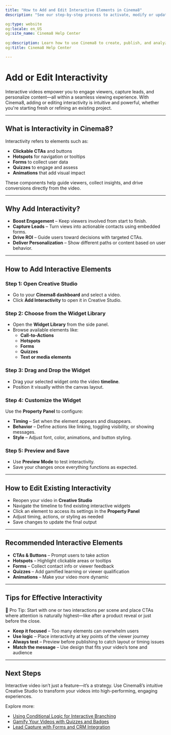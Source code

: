 ```yaml
---
title: "How to Add and Edit Interactive Elements in Cinema8"
description: "See our step-by-step process to activate, modify or update interactive elements such as forms, CTAs, hotspots, and questions. Visit Cinema8."

og:type: website
og:locale: en_US
og:site_name: Cinema8 Help Center
 
og:description: Learn how to use Cinema8 to create, publish, and analyze interactive videos.
og:title: Cinema8 Help Center

---
```



# Add or Edit Interactivity

Interactive videos empower you to engage viewers, capture leads, and personalize content—all within a seamless viewing experience. With Cinema8, adding or editing interactivity is intuitive and powerful, whether you're starting fresh or refining an existing project.

---

## What is Interactivity in Cinema8?

Interactivity refers to elements such as:

- **Clickable CTAs** and buttons
- **Hotspots** for navigation or tooltips
- **Forms** to collect user data
- **Quizzes** to engage and assess
- **Animations** that add visual impact

These components help guide viewers, collect insights, and drive conversions directly from the video.

---

## Why Add Interactivity?

- **Boost Engagement** – Keep viewers involved from start to finish.
- **Capture Leads** – Turn views into actionable contacts using embedded forms.
- **Drive ROI** – Guide users toward decisions with targeted CTAs.
- **Deliver Personalization** – Show different paths or content based on user behavior.

---

## How to Add Interactive Elements

<Steps>

### Step 1: Open Creative Studio

- Go to your **Cinema8 dashboard** and select a video.
- Click **Add Interactivity** to open it in Creative Studio.

### Step 2: Choose from the Widget Library

- Open the **Widget Library** from the side panel.
- Browse available elements like:
  - **Call-to-Actions**
  - **Hotspots**
  - **Forms**
  - **Quizzes**
  - **Text or media elements**

### Step 3: Drag and Drop the Widget

- Drag your selected widget onto the video **timeline**.
- Position it visually within the canvas layout.

### Step 4: Customize the Widget

Use the **Property Panel** to configure:

- **Timing** – Set when the element appears and disappears.
- **Behavior** – Define actions like linking, toggling visibility, or showing messages.
- **Style** – Adjust font, color, animations, and button styling.

### Step 5: Preview and Save

- Use **Preview Mode** to test interactivity.
- Save your changes once everything functions as expected.

</Steps>

---

## How to Edit Existing Interactivity

- Reopen your video in **Creative Studio**
- Navigate the timeline to find existing interactive widgets
- Click an element to access its settings in the **Property Panel**
- Adjust timing, actions, or styling as needed
- Save changes to update the final output

---

## Recommended Interactive Elements

- **CTAs & Buttons** – Prompt users to take action
- **Hotspots** – Highlight clickable areas or tooltips
- **Forms** – Collect contact info or viewer feedback
- **Quizzes** – Add gamified learning or viewer qualification
- **Animations** – Make your video more dynamic

---

## Tips for Effective Interactivity

<Callout type="info">
🧠 Pro Tip: Start with one or two interactions per scene and place CTAs where attention is naturally highest—like after a product reveal or just before the close.
</Callout>

- **Keep it focused** – Too many elements can overwhelm users
- **Use logic** – Place interactivity at key points of the viewer journey
- **Always test** – Preview before publishing to catch layout or timing issues
- **Match the message** – Use design that fits your video’s tone and audience

---

## Next Steps

Interactive video isn’t just a feature—it’s a strategy. Use Cinema8’s intuitive Creative Studio to transform your videos into high-performing, engaging experiences.

Explore more:

- [Using Conditional Logic for Interactive Branching](#)
- [Gamify Your Videos with Quizzes and Badges](#)
- [Lead Capture with Forms and CRM Integration](#)
